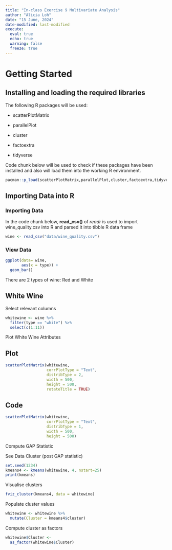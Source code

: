 ```yaml
---
title: "In-class Exercise 9 Multivariate Analysis"
author: "Alicia Loh"
date: "15 June, 2024"
date-modified: last-modified
execute: 
  eval: true
  echo: true
  warning: false
  freeze: true
---
```


# Getting Started

## Installing and loading the required libraries

The following R packages will be used:

-   scatterPlotMatrix

-   parallelPlot

-   cluster

-   factoextra

-   tidyverse

Code chunk below will be used to check if these packages have been installed and also will load them into the working R environment.

```r
pacman::p_load(scatterPlotMatrix,parallelPlot,cluster,factoextra,tidyverse) 
```

## **Importing Data into R**

### **Importing Data**

In the code chunk below, **read_csv()** of *readr* is used to import wine_quality.csv into R and parsed it into tibble R data frame

```r
wine <- read_csv("data/wine_quality.csv")
```

### **View Data**

```r
ggplot(data= wine, 
       aes(x = type)) +
  geom_bar()
```

::: callout-note
There are 2 types of wine: Red and White
:::

## **White Wine**

Select relevant columns

```r
whitewine <- wine %>%
  filter(type == "white") %>%
  select(c(1:11))
```

Plot White Wine Attributes

::: panel-tabset
## Plot

```r
scatterPlotMatrix(whitewine,
                  corrPlotType = "Text",
                  distribType = 2,
                  width = 500,
                  height = 500,
                  rotateTitle = TRUE)
```

## Code

```r
scatterPlotMatrix(whitewine,
                  corrPlotType = "Text",
                  distribType = 1,
                  width = 500,
                  height = 500)
```
:::

Compute GAP Statistic

See Data Cluster (post GAP statistic)

```r
set.seed(1234)
kmeans4 <- kmeans(whitewine, 4, nstart=25)
print(kmeans)
```

Visualise clusters

```r
fviz_cluster(kmeans4, data = whitewine)
```

Populate cluster values

```r
whitewine <- whitewine %>%
  mutate(Cluster = kmeans4$cluster)
```

Compute cluster as factors

```r
whitewine$Cluster <- 
  as_factor(whitewine$Cluster)
```
